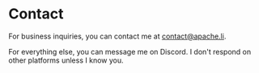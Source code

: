 
# Contact

For business inquiries, you can contact me at contact@apache.li.

For everything else, you can message me on Discord. I don't respond on other
platforms unless I know you.
